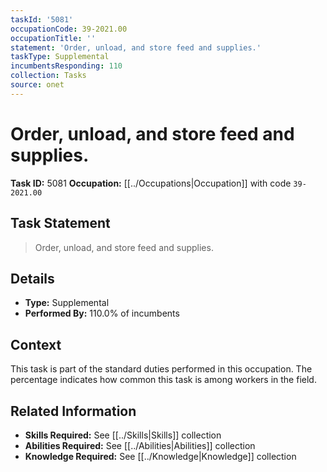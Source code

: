 ```yaml
---
taskId: '5081'
occupationCode: 39-2021.00
occupationTitle: ''
statement: 'Order, unload, and store feed and supplies.'
taskType: Supplemental
incumbentsResponding: 110
collection: Tasks
source: onet
---
```

# Order, unload, and store feed and supplies.

**Task ID:** 5081
**Occupation:** [[../Occupations|Occupation]] with code `39-2021.00`

## Task Statement

> Order, unload, and store feed and supplies.

## Details

- **Type:** Supplemental
- **Performed By:** 110.0% of incumbents

## Context

This task is part of the standard duties performed in this occupation. The percentage indicates how common this task is among workers in the field.

## Related Information

- **Skills Required:** See [[../Skills|Skills]] collection
- **Abilities Required:** See [[../Abilities|Abilities]] collection
- **Knowledge Required:** See [[../Knowledge|Knowledge]] collection
